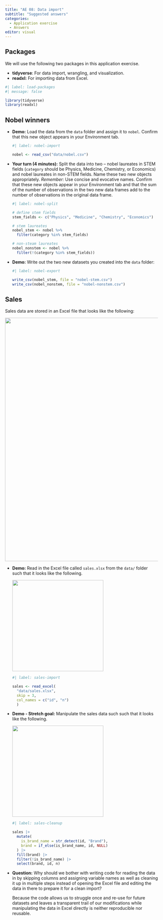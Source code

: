```yaml
---
title: "AE 08: Data import"
subtitle: "Suggested answers"
categories: 
  - Application exercise
  - Answers
editor: visual
---
```


## Packages

We will use the following two packages in this application exercise.

-   **tidyverse**: For data import, wrangling, and visualization.
-   **readxl:** For importing data from Excel.

```r
#| label: load-packages
#| message: false

library(tidyverse)
library(readxl)
```

## Nobel winners

-   **Demo:** Load the data from the `data` folder and assign it to `nobel`. Confirm that this new object appears in your Environment tab.

    ```r
    #| label: nobel-import
     
    nobel <- read_csv("data/nobel.csv")
    ```

<!-- -->

-   **Your turn (4 minutes):** Split the data into two -- nobel laureates in STEM fields (`category` should be Physics, Medicine, Chemistry, or Economics) and nobel laureates in non-STEM fields. Name these two new objects appropriately. *Remember:* Use concise and evocative names. Confirm that these new objects appear in your Environment tab and that the sum of the number of observations in the two new data frames add to the number of observations in the original data frame.

    ```r
    #| label: nobel-split

    # define stem fields
    stem_fields <- c("Physics", "Medicine", "Chemistry", "Economics")

    # stem laureates
    nobel_stem <- nobel %>%
      filter(category %in% stem_fields)

    # non-steam laureates
    nobel_nonstem <- nobel %>%
      filter(!(category %in% stem_fields))
    ```

-   **Demo:** Write out the two new datasets you created into the `data` folder:

    ```r
    #| label: nobel-export

    write_csv(nobel_stem, file = "nobel-stem.csv")
    write_csv(nobel_nonstem, file = "nobel-nonstem.csv")
    ```

## Sales

Sales data are stored in an Excel file that looks like the following:

![](images/salex-excel.png){fig-align="center" width="801"}

-   **Demo:** Read in the Excel file called `sales.xlsx` from the `data/` folder such that it looks like the following.

    ![](images/sales-1.png){width="300"}

    ```r
    #| label: sales-import

    sales <- read_excel(
      "data/sales.xlsx", 
      skip = 3,
      col_names = c("id", "n")
      )
    ```

-   **Demo - Stretch goal:** Manipulate the sales data such such that it looks like the following.

    ![](images/sales-2.png){width="300"}

    ```r
    #| label: sales-cleanup

    sales |>
      mutate(
        is_brand_name = str_detect(id, "Brand"),
        brand = if_else(is_brand_name, id, NULL)
      ) |>
      fill(brand) |>
      filter(!is_brand_name) |>
      select(brand, id, n)
    ```

<!-- -->

-   **Question:** Why should we bother with writing code for reading the data in by skipping columns and assigning variable names as well as cleaning it up in multiple steps instead of opening the Excel file and editing the data in there to prepare it for a clean import?

    Because the code allows us to struggle once and re-use for future datasets and leaves a transparent trail of our modifications while manipulating the data in Excel directly is neither reproducible nor reusable.
